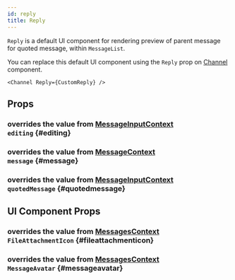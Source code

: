 ```yaml
---
id: reply
title: Reply
---
```





`Reply` is a default UI component for rendering preview of parent message for quoted message, within `MessageList`.

You can replace this default UI component using the `Reply` prop on [Channel](../channel/channel.mdx) component.

```tsx
<Channel Reply={CustomReply} />
```

## Props

### <div class="label description">overrides the value from [MessageInputContext](../../../ui-components/contexts/message-input-context#editing)</div> `editing` {#editing}

<Editing />

### <div class="label description">overrides the value from [MessageContext](../../../ui-components/contexts/message-context#message)</div> `message` {#message}

<MessageProp />

### <div class="label description">overrides the value from [MessageInputContext](../../../ui-components/contexts/message-input-context#quotedMessage)</div> `quotedMessage` {#quotedmessage}

<QuotedMessage />

## UI Component Props

### <div class="label description">overrides the value from [MessagesContext](../../../ui-components/contexts/messages-context#FileAttachmentIcon)</div> `FileAttachmentIcon` {#fileattachmenticon}

<FileAttachmentIcon />

### <div class="label description">overrides the value from [MessagesContext](../../../ui-components/contexts/messages-context#MessageAvatar)</div> `MessageAvatar` {#messageavatar}

<MessageAvatar />
